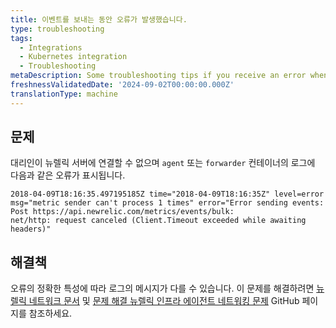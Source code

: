 ```yaml
---
title: 이벤트를 보내는 동안 오류가 발생했습니다.
type: troubleshooting
tags:
  - Integrations
  - Kubernetes integration
  - Troubleshooting
metaDescription: Some troubleshooting tips if you receive an error when sending events.
freshnessValidatedDate: '2024-09-02T00:00:00.000Z'
translationType: machine
---
```


## 문제

대리인이 뉴렐릭 서버에 연결할 수 없으며 `agent` 또는 `forwarder` 컨테이너의 로그에 다음과 같은 오류가 표시됩니다.

```shell
2018-04-09T18:16:35.497195185Z time="2018-04-09T18:16:35Z" level=error 
msg="metric sender can't process 1 times" error="Error sending events: 
Post https://api.newrelic.com/metrics/events/bulk: 
net/http: request canceled (Client.Timeout exceeded while awaiting headers)"
```

## 해결책

오류의 정확한 특성에 따라 로그의 메시지가 다를 수 있습니다. 이 문제를 해결하려면 [뉴렐릭 네트워크 문서](/docs/new-relic-solutions/get-started/networks/#infrastructure) 및 [문제 해결 뉴렐릭 인프라 에이전트 네트워킹 문제](https://github.com/newrelic/infrastructure-agent/blob/master/docs/network_troubleshooting.md?) GitHub 페이지를 참조하세요.